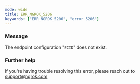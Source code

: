 ```yaml
---
mode: wide
title: ERR_NGROK_5206
keywords: ["ERR_NGROK_5206", "error 5206"]
---
```



### Message

The endpoint configuration "`ECID`" does not exist.

<ErrorDetails />

### Further help

If you're having trouble resolving this error, please reach out to [support@ngrok.com](mailto:support@ngrok.com?subject=Help%20with%20ERR_NGROK_5206)
